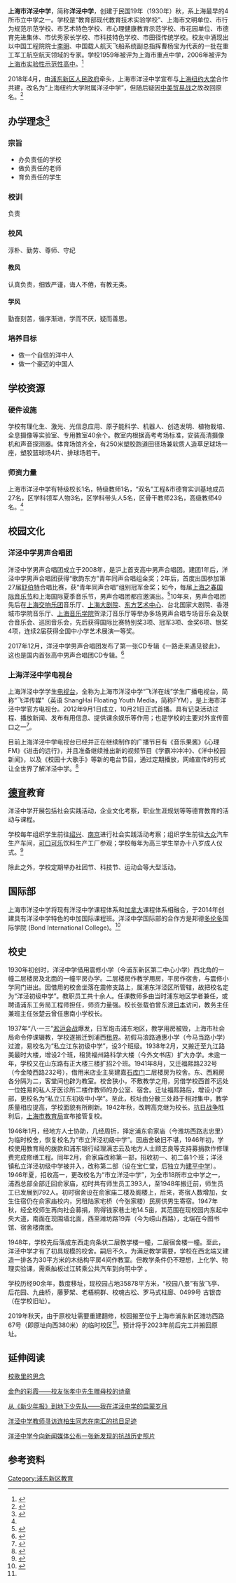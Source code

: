 {{coord|31.22705|121.51671|display=title|type:edu}}

{{Infobox High School
|名称=上海市洋泾中学
|外文名称=Shanghai Yangjing High School
|图像=
|校训=[[负责|负责]]|建校=1930年秋
|校庆日=10月中旬
|类型=[[高级中学|高级中学]]
|创立者=[[张载伯|张载伯]]
|校长=王海平
|面积=35878平方米
|建筑面积=18443平方米
|隶属=[[上海市|上海市]][[浦东新区|浦东新区]]教育局
|地址=浦东新区潍坊路111号
|邮编=200122
|电话=(021)5830-6444
|网站=http://www.hsyj.pudong-edu.sh.cn/
}}

'''上海市洋泾中学'''，简称'''洋泾中学'''，创建于民国19年（1930年）秋，系上海最早的4所市立中学之一。学校是“教育部现代教育技术实验学校”、上海市文明单位、市行为规范示范学校、市艺术特色学校、市心理健康教育示范学校、市花园单位、市德育先进集体、市优秀家长学校、市科技特色学校、市田径传统学校。校友中涌现出以中国工程院院士[[李明|李明]]、中国载人航天飞船系统副总指挥曹杨宝为代表的一批在重工军工航空航天领域的专家。学校1959年被评为上海市重点中学，2006年被评为[[上海市实验性示范性高中|上海市实验性示范性高中]]。<ref name=":0">{{Cite web |url=http://www.hsyj.pudong-edu.sh.cn/school_xw/view_notice.aspx?id=6460 |title=上海市洋泾中学简介 |accessdate=2020-02-20 |archive-date=2020-05-22 |archive-url=https://web.archive.org/web/20200522222638/http://www.hsyj.pudong-edu.sh.cn/school_xw/view_notice.aspx?id=6460 |dead-url=no }}</ref>

2018年4月，由[[浦东新区人民政府|浦东新区人民政府]]牵头，上海市洋泾中学宣布与[[上海纽约大学|上海纽约大学]]合作共建，改名为“上海纽约大学附属洋泾中学”，但随后疑因[[2018年中美贸易战|中美贸易战]]之故改回原名。<ref name="#1">{{Cite web |url=http://www.sohu.com/a/228085900_420789 |title=洋泾中学牵手上纽大！ |accessdate=2020-02-20 |archive-date=2020-05-22 |archive-url=https://web.archive.org/web/20200522222644/https://www.sohu.com/a/228085900_420789 |dead-url=no }}</ref>

== 办学理念<ref>{{Cite web |url=http://www.hsyj.pudong-edu.sh.cn/school_xw/view_notice.aspx?id=2117 |title=办学理念-校长办公室 |accessdate=2020-02-20 |archive-date=2020-05-22 |archive-url=https://web.archive.org/web/20200522222648/http://www.hsyj.pudong-edu.sh.cn/school_xw/view_notice.aspx?id=2117 |dead-url=no }}</ref> ==


=== 宗旨 ===

* 办负责任的学校
* 做负责任的老师
* 育负责任的学生

=== 校训 ===

负责

=== 校风 ===

淳朴、勤劳、尊师、守纪

==== 教风 ====

认真负责，细致严谨，诲人不倦，有教无类。

==== 学风 ====

勤奋刻苦，循序渐进，学而不厌，疑而善思。

=== 培养目标 ===

* 做一个自信的洋中人
* 做一个豪迈的中国人

== 学校资源 ==

=== 硬件设施 === 

学校有理化生、激光、光信息应用、原子能科学、机器人、创造发明、植物栽培、全息摄像等实验室、专用教室40余个。教室内根据高考考场标准，安装高清摄像机和声音探测器。体育场馆齐全，有250米塑胶跑道田径场兼软质人造草足球场一座，塑胶篮球场4片、排球场若干。

=== 师资力量 ===

上海市洋泾中学有特级校长1名，特级教师1名，“双名”工程&市德育实训基地成员27名，区学科领军人物3名，区学科带头人5名，区骨干教师23名，高级教师49名。<ref name="#1"/>

== 校园文化 ==

=== 洋泾中学男声合唱团 ===

洋泾中学男声合唱团成立于2008年，是沪上首支高中男声合唱团。建团1年后，洋泾中学男声合唱团获得“歌韵东方”青年同声合唱组金奖；2年后，首度出国参加第27届[[舒伯特|舒伯特]]合唱比赛，获“青年同声合唱”组别冠军金奖；如今，每届[[上海之春国际音乐节|上海之春国际音乐节]]和上海国际夏季音乐节，男声合唱团都应邀演出。<ref>{{Cite web |url=http://www.hsyj.pudong-edu.sh.cn/school_xw/view_notice.aspx?id=7449 |title=把音乐“白丁”带上世界领奖台 |accessdate=2020-02-20 |archive-date=2020-05-22 |archive-url=https://web.archive.org/web/20200522222654/http://www.hsyj.pudong-edu.sh.cn/school_xw/view_notice.aspx?id=7449 |dead-url=no }}</ref>10年来，男声合唱团先后在[[上海交响乐团|上海交响乐团]]音乐厅、[[上海大剧院|上海大剧院]]、[[东方艺术中心|东方艺术中心]]、台北国家大剧院、香港城市学院音乐厅、[[上海音乐学院|上海音乐学院]]贺渌汀音乐厅等举办多场男声合唱专场音乐会及联合音乐会、巡回音乐会，先后获得国际比赛特别奖3项、冠军3项、金奖6项、银奖4项，连续2届获得全国中小学艺术展演一等奖。

2017年12月，洋泾中学男声合唱团发布了第一张CD专辑《一路走来遇见彼此》，这也是国内首张高中男声合唱团CD专辑。<ref>{{Cite web |url=https://www.shobserver.com/news/detail?id=74747 |title=洋泾中学出了全国首张高中男声CD |accessdate=2020-02-20 |archive-date=2020-05-22 |archive-url=https://web.archive.org/web/20200522222701/https://www.shobserver.com/news/detail?id=74747 |dead-url=no }}</ref>

=== 上海洋泾中学电视台 ===

上海洋泾中学学生[[电视台|电视台]]，全称为上海市洋泾中学“飞洋在线”学生广播电视台，简称“飞洋传媒”（英语 ShangHai Floating Youth Media，简称FYM），是上海市洋泾中学官方电视台。2012年9月1日成立，10月21日正式首播。具有记录活动过程、播放新闻、发布有用信息、提供课余娱乐等作用；也是学校的主要对外宣传窗口之一<ref>{{Cite web |url=https://space.bilibili.com/259248712 |title=上海市洋泾中学飞洋TV的个人空间 - bilibili |access-date=2022-02-08 |archive-date=2022-02-02 |archive-url=https://web.archive.org/web/20220202195308/https://space.bilibili.com/259248712/ }}</ref>。

目前上海洋泾中学电视台已经并正在继续制作的广播节目有《音乐果酱》《心理FM》《进击的远行》，并且准备继续推出新的视频节目《学霸冲冲冲》、《洋中校园新闻》，以及《校园十大歌手》等新的电台节目，通过定期播放，网络宣传的形式让全世界了解洋泾中学。<ref>{{Cite web |url=http://www.hsyj.pudong-edu.sh.cn/school_xw/view_notice.aspx?id=7308 |title=上海洋泾中学电视台简介 |accessdate=2020-02-20 |archive-date=2020-05-22 |archive-url=https://web.archive.org/web/20200522222703/http://www.hsyj.pudong-edu.sh.cn/school_xw/view_notice.aspx?id=7308 |dead-url=no }}</ref>

== [[德育|德育]]教育 ==

洋泾中学开展包括社会实践活动，企业文化考察，职业生涯规划等等德育教育的活动与课程。

学校每年组织学生前往[[绍兴|绍兴]]、[[南京|南京]]进行社会实践活动考察；组织学生前往[[大众|大众]]汽车生产车间，[[可口可乐|可口可乐]]饮料生产工厂参观；学校每年为高三学生举办十八岁成人仪式。<ref>{{Cite web |url=http://www.hsyj.pudong-edu.sh.cn/school_xw/view_notice.aspx?id=10777 |title=“感恩于心，责任于行”——记上海市洋泾中学18岁成人仪式（2019.12.03） |accessdate=2020-02-20 |archive-date=2020-05-22 |archive-url=https://web.archive.org/web/20200522222709/http://www.hsyj.pudong-edu.sh.cn/school_xw/view_notice.aspx?id=10777 |dead-url=no }}</ref>

除此之外，学校定期举办社团节、科技节、运动会等大型活动。

== 国际部 ==

上海市洋泾中学将现有洋泾中学课程体系和[[加拿大|加拿大]]课程体系相融合，于2014年创建具有洋泾中学特色的中加国际课程班。洋泾中学国际部的合作方是邦德[[多伦多|多伦多]]国际学院 (Bond International College)。<ref>{{Cite web |url=http://www.guojixuexiao.org/school/yjzxgjb/about.html |title=上海市洋泾中学国际部学校简介 - 国际学校网 |accessdate=2020-02-20 |archive-date=2020-05-22 |archive-url=https://web.archive.org/web/20200522222720/http://www.guojixuexiao.org/school/yjzxgjb/about.html |dead-url=no }}</ref>

== 校史 ==

1930年初创时，洋泾中学借用震修小学（今浦东新区第二中心小学）西北角的一幢二层楼房及北面的一幢平房办学。二层楼房作教学用房，平房作宿舍，与震修小学同门进出。因借用的校舍坐落在震修支路上，属浦东洋泾区所管辖，故把校名定为“洋泾初级中学”。教职员工共十余人。任课教师多由当时浦东地区学者兼任，或聘请浦东工务局工程师担任，师资力量强。校长张载伯曾东渡[[日本|日本]]访问，教务主任兼班主任张楚云曾任惠南小学校长。

1937年“八·一三”[[淞沪会战|淞沪会战]]爆发，日军炮击浦东地区，教学用房被毁，上海市社会局命令停课辍教，学校遂搬迁到浦西[[租界|租界]]。初假马浪路通惠小学（今马当路小学）过渡，易校名为“私立江东初级中学”，设3个班级。1938年2月，又搬迁至九江路美最时大楼，增设2个班，租赁福州路科学大楼（今外文书店）扩大办学。未逾一年，学校又在山东路有正大楼三楼扩招2个班。1941年8月，又迁福熙路232号（今金陵西路232号），借用米店业主吴建嘉[[石库门|石库门]]二层楼房为校舍。东、西厢房各分隔为二，客堂间也辟为教室。校舍狭小，不敷教学之用，另借学校西首不远处一位姓易的私人牙医诊所二楼作教师的办公室、宿舍。迁址福熙路后，增设小学部，更校名为“私立江东初级中小学”。至此，校址由分散三处趋于相对集中，教学质量相应提高，学校面貌有所刷新。1942年秋，改聘高克继为校长。[[抗日战争|抗日战争]]胜利后，[[上海市教育局|上海市教育局]]宣布接管复校。

1946年1月，经地方人士协助，几经周折，择定浦东俞家庙（今潍坊西路志忠里）为临时校舍，恢复校名为“市立洋泾初级中学”。因庙舍破旧不堪，1946年初，学校使用教育局的拨款和浦东银行经理满志云及地方人士顾志良等支持募捐款作修理费完成修缮工程。同年2月，俞家庙改称第一部，招收初一、初二各1个班；洋泾镇私立洋泾初级中学被并入，改称第二部（设在宝仁堂，后独立为[[建平中学|建平中学]]）。1946年夏，招收高一，更改校名为“市立洋泾中学”，为全市18所市立中学之一，浦西总部全部迁回俞家庙，初时共有师生员工393人，至1948年搬迁前，师生员工已发展到792人。初时宿舍设在俞家庙二楼及阁楼上，后来，寄宿人数增加，女生住宿仍在俞家庙校内，另租陆家宅桥（今张家楼）民房供男生寄宿。1947年秋，经全校师生再向社会募捐，购得钱家巷土地14.5亩，其范围在现校园内东起中央大道，南面在现围墙北面，西至潍坊路19弄（今为崂山西路），北端在今图书馆、宿舍楼南面。

1948年，学校先后落成东西走向条状二层教学楼一幢，二层宿舍楼一幢。至此，洋泾中学才有了初具规模的校舍。嗣后不久，为满足教学需要，学校在西北端又建造一排各为30平方米的木结构平房4间作教室。但教学条件仍不理想，上化学、物理实验课，需乘舢板过江转乘公共汽车到向明中学 。

学校历经90余年，数度移址，现校园占地35878平方米，“校园八景”有放飞亭、后花园、九曲桥，藤萝架、老梧桐群、校魂古松、罗马式柱廊、0499号
古银杏（在学校旧址）。

2019年秋天，由于原校址需要重建翻修，校园搬至位于上海市浦东新区潍坊西路67号（即原址向西380米）的临时校区<ref name=":0" />。预计将于2023年前后完工并搬回原址。

== 延伸阅读 ==

[http://www.hsyj.pudong-edu.sh.cn/school_xw/view_notice.aspx?id=2147 校歌里的思念]{{Wayback|url=http://www.hsyj.pudong-edu.sh.cn/school_xw/view_notice.aspx?id=2147 |date=20200522222723 }}

[http://www.hsyj.pudong-edu.sh.cn/school_xw/view_notice.aspx?id=7257 金色的彩霞——校友张孝中先生赠母校的诗章]{{Wayback|url=http://www.hsyj.pudong-edu.sh.cn/school_xw/view_notice.aspx?id=7257 |date=20200522222726 }}

[http://www.hsyj.pudong-edu.sh.cn/school_xw/view_notice.aspx?id=2148 从《新少年报》到地下少先队——我在洋泾中学的启蒙岁月]{{Wayback|url=http://www.hsyj.pudong-edu.sh.cn/school_xw/view_notice.aspx?id=2148 |date=20200522222730 }}

[http://www.hsyj.pudong-edu.sh.cn/school_xw/view_notice.aspx?id=5276 洋泾中学教师寻访连柏生同志在南汇的抗日足迹]{{Wayback|url=http://www.hsyj.pudong-edu.sh.cn/school_xw/view_notice.aspx?id=5276 |date=20200804143900 }}

[http://www.hsyj.pudong-edu.sh.cn/school_xw/view_notice.aspx?id=8130 洋泾中学今向新闻媒体公布一张新发现的抗战历史照片]{{Wayback|url=http://www.hsyj.pudong-edu.sh.cn/school_xw/view_notice.aspx?id=8130 |date=20200522222802 }}

== 参考资料 ==
{{Reflist|2|}}

{{上海市实验性示范性高中}}

{{浦东新区实验性示范性高中}}

[[Category:浦东新区教育|Category:浦东新区教育]]
